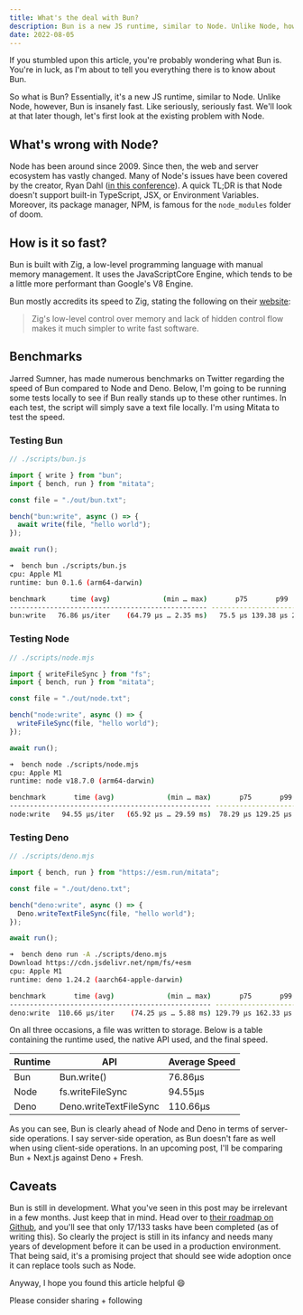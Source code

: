 ```yaml
---
title: What's the deal with Bun?
description: Bun is a new JS runtime, similar to Node. Unlike Node, however, Bun is insanely fast. We'll look at that later though, let's first look at the existing problem with Node.
date: 2022-08-05
---
```


If you stumbled upon this article, you're probably wondering what Bun is. You're in luck, as I'm about to tell you everything there is to know about Bun.

So what is Bun? Essentially, it's a new JS runtime, similar to Node. Unlike Node, however, Bun is insanely fast. Like seriously, seriously fast. We'll look at that later though, let's first look at the existing problem with Node.

## What's wrong with Node?

Node has been around since 2009. Since then, the web and server ecosystem has vastly changed. Many of Node's issues have been covered by the creator, Ryan Dahl ([in this conference](https://www.youtube.com/watch?v=M3BM9TB-8yA)). A quick TL;DR is that Node doesn't support built-in TypeScript, JSX, or Environment Variables. Moreover, its package manager, NPM, is famous for the `node_modules` folder of doom.

## How is it so fast?

Bun is built with Zig, a low-level programming language with manual memory management. It uses the JavaScriptCore Engine, which tends to be a little more performant than Google's V8 Engine.

Bun mostly accredits its speed to Zig, stating the following on their [website](https://bun.sh/):

> Zig's low-level control over memory and lack of hidden control flow makes it much simpler to write fast software.

## Benchmarks

Jarred Sumner, has made numerous benchmarks on Twitter regarding the speed of Bun compared to Node and Deno. Below, I'm going to be running some tests locally to see if Bun really stands up to these other runtimes. In each test, the script will simply save a text file locally. I'm using Mitata to test the speed.

### Testing Bun

```jsx
// ./scripts/bun.js

import { write } from "bun";
import { bench, run } from "mitata";

const file = "./out/bun.txt";

bench("bun:write", async () => {
  await write(file, "hello world");
});

await run();
```

```bash
➜  bench bun ./scripts/bun.js
cpu: Apple M1
runtime: bun 0.1.6 (arm64-darwin)

benchmark      time (avg)             (min … max)       p75       p99      p995
------------------------------------------------- -----------------------------
bun:write   76.86 µs/iter    (64.79 µs … 2.35 ms)   75.5 µs 139.38 µs 246.17 µs
```

### Testing Node

```jsx
// ./scripts/node.mjs

import { writeFileSync } from "fs";
import { bench, run } from "mitata";

const file = "./out/node.txt";

bench("node:write", async () => {
  writeFileSync(file, "hello world");
});

await run();
```

```bash
➜  bench node ./scripts/node.mjs
cpu: Apple M1
runtime: node v18.7.0 (arm64-darwin)

benchmark       time (avg)             (min … max)       p75       p99      p995
-------------------------------------------------- -----------------------------
node:write   94.55 µs/iter   (65.92 µs … 29.59 ms)  78.29 µs 129.25 µs 217.13 µs
```

### Testing Deno

```jsx
// ./scripts/deno.mjs

import { bench, run } from "https://esm.run/mitata";

const file = "./out/deno.txt";

bench("deno:write", async () => {
  Deno.writeTextFileSync(file, "hello world");
});

await run();
```

```bash
➜  bench deno run -A ./scripts/deno.mjs
Download https://cdn.jsdelivr.net/npm/fs/+esm
cpu: Apple M1
runtime: deno 1.24.2 (aarch64-apple-darwin)

benchmark       time (avg)             (min … max)       p75       p99      p995
-------------------------------------------------- -----------------------------
deno:write  110.66 µs/iter    (74.25 µs … 5.88 ms) 129.79 µs 162.33 µs 179.75 µs
```

On all three occasions, a file was written to storage. Below is a table containing the runtime used, the native API used, and the final speed.

| Runtime | API                    | Average Speed |
| ------- | ---------------------- | ------------- |
| Bun     | Bun.write()            | 76.86µs       |
| Node    | fs.writeFileSync       | 94.55µs       |
| Deno    | Deno.writeTextFileSync | 110.66µs      |

As you can see, Bun is clearly ahead of Node and Deno in terms of server-side operations. I say server-side operation, as Bun doesn't fare as well when using client-side operations. In an upcoming post, I'll be comparing Bun + Next.js against Deno + Fresh.

## Caveats

Bun is still in development. What you've seen in this post may be irrelevant in a few months. Just keep that in mind. Head over to [their roadmap on Github](https://github.com/oven-sh/bun/issues/159), and you'll see that only 17/133 tasks have been completed (as of writing this). So clearly the project is still in its infancy and needs many years of development before it can be used in a production environment. That being said, it's a promising project that should see wide adoption once it can replace tools such as Node.

Anyway, I hope you found this article helpful 😄

Please consider sharing + following
